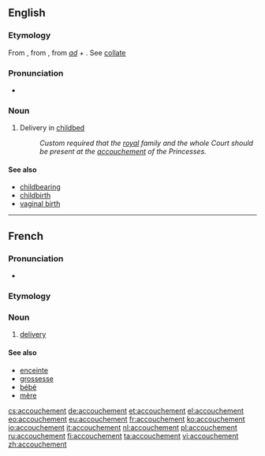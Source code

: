 ==English==

===Etymology===
From {{etyl|fr}} {{term|lang=fr|accoucher||to be delivered of a child, to aid in delivery}}, from {{etyl|fro}} {{term|acouchier||lang=fro|to lay down, put to bed, go to bed}}, from {{etyl|la}} ''[[ad]]'' + {{term|collocare||lang=la|to lay, put, place}}. See [[collate]]

===Pronunciation===
* {{enPR|ä′ksh-mäɴ}}

===Noun===
{{en-noun}}

# Delivery in [[childbed]]
#: ''Custom required that the [[royal]] family and the whole Court should be present at the [[accouchement]] of the Princesses.''

====See also====
* [[childbearing]]
* [[childbirth]]
* [[vaginal birth]]

----

==French==
{{wikipedia|lang=fr}}

===Pronunciation===
* {{audio|Fr-accouchement.ogg|Audio}}

===Etymology===
{{suffix|lang=fr|accoucher|ment}}

===Noun===
{{fr-noun|m}}

# [[delivery]] {{gloss|act of giving birth}}

====See also====
* [[enceinte]]
* [[grossesse]]
* [[bébé]]
* [[mère]]

[[cs:accouchement]]
[[de:accouchement]]
[[et:accouchement]]
[[el:accouchement]]
[[eo:accouchement]]
[[eu:accouchement]]
[[fr:accouchement]]
[[ko:accouchement]]
[[io:accouchement]]
[[it:accouchement]]
[[nl:accouchement]]
[[pl:accouchement]]
[[ru:accouchement]]
[[fi:accouchement]]
[[ta:accouchement]]
[[vi:accouchement]]
[[zh:accouchement]]